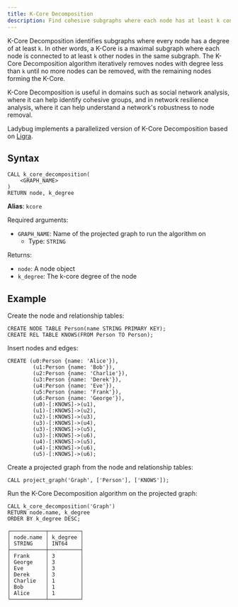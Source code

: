 ```yaml
---
title: K-Core Decomposition
description: Find cohesive subgraphs where each node has at least k connections using the K-Core Decomposition algorithm.
---
```


K-Core Decomposition identifies subgraphs where every node has a degree of at least `k`.
In other words, a K-Core is a maximal subgraph where each node is connected to at least `k` other nodes in the same subgraph.
The K-Core Decomposition algorithm iteratively removes nodes with degree less than `k` until no more nodes can be removed,
with the remaining nodes forming the K-Core.

K-Core Decomposition is useful in domains such as social network analysis, where it can help identify
cohesive groups, and in network resilience analysis, where it can help understand a network's robustness to node removal.

Ladybug implements a parallelized version of K-Core Decomposition based on [Ligra](https://jshun.github.io/ligra/docs/examples.html).

## Syntax

```cypher
CALL k_core_decomposition(
    <GRAPH_NAME>
)
RETURN node, k_degree
```

**Alias**: `kcore`

Required arguments:

- `GRAPH_NAME`: Name of the projected graph to run the algorithm on
    - Type: `STRING`

Returns:

- `node`: A node object
- `k_degree`: The k-core degree of the node

## Example

Create the node and relationship tables:
```cypher
CREATE NODE TABLE Person(name STRING PRIMARY KEY);
CREATE REL TABLE KNOWS(FROM Person TO Person);
```
Insert nodes and edges:
```cypher
CREATE (u0:Person {name: 'Alice'}),
        (u1:Person {name: 'Bob'}),
        (u2:Person {name: 'Charlie'}),
        (u3:Person {name: 'Derek'}),
        (u4:Person {name: 'Eve'}),
        (u5:Person {name: 'Frank'}),
        (u6:Person {name: 'George'}),
        (u0)-[:KNOWS]->(u1),
        (u1)-[:KNOWS]->(u2),
        (u2)-[:KNOWS]->(u3),
        (u3)-[:KNOWS]->(u4),
        (u3)-[:KNOWS]->(u5),
        (u3)-[:KNOWS]->(u6),
        (u4)-[:KNOWS]->(u5),
        (u4)-[:KNOWS]->(u6),
        (u5)-[:KNOWS]->(u6);
```
Create a projected graph from the node and relationship tables:
```cypher
CALL project_graph('Graph', ['Person'], ['KNOWS']);
```
Run the K-Core Decomposition algorithm on the projected graph:
```cypher
CALL k_core_decomposition('Graph')
RETURN node.name, k_degree
ORDER BY k_degree DESC;
```
```table
┌───────────┬──────────┐
│ node.name │ k_degree │
│ STRING    │ INT64    │
├───────────┼──────────┤
│ Frank     │ 3        │
│ George    │ 3        │
│ Eve       │ 3        │
│ Derek     │ 3        │
│ Charlie   │ 1        │
│ Bob       │ 1        │
│ Alice     │ 1        │
└───────────┴──────────┘
```
